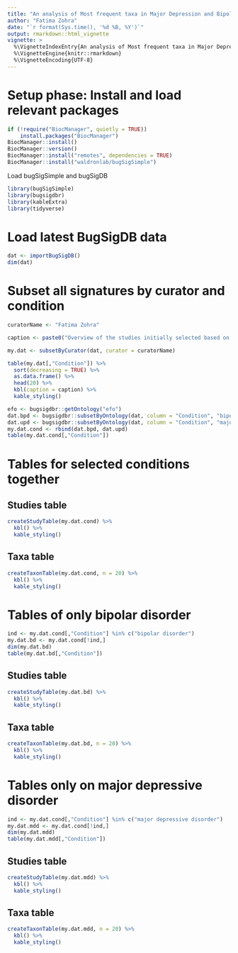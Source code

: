 ```yaml
---
title: "An analysis of Most frequent taxa in Major Depression and Bipolar Disorder"
author: "Fatima Zohra"
date: "`r format(Sys.time(), '%d %B, %Y')`"
output: rmarkdown::html_vignette
vignette: >
  %\VignetteIndexEntry{An analysis of Most frequent taxa in Major Depression and Bipolar Disorder}
  %\VignetteEngine{knitr::rmarkdown}
  %\VignetteEncoding{UTF-8}
---
```


# Setup phase: Install and load relevant packages

```r
if (!require("BiocManager", quietly = TRUE))
    install.packages("BiocManager")
BiocManager::install()
BiocManager::version()
BiocManager::install("remotes", dependencies = TRUE)
BiocManager::install("waldronlab/bugSigSimple")
```

Load bugSigSimple and bugSigDB

```r
library(bugSigSimple)
library(bugsigdbr)
library(kableExtra)
library(tidyverse)
```

# Load latest BugSigDB data

```r
dat <- importBugSigDB()
dim(dat)
```

# Subset all signatures by curator and condition

```r
curatorName <- "Fatima Zohra"

caption <- paste0("Overview of the studies initially selected based on curator name: ", curatorName, ". For convenience, only top 20 most frequently reported conditions are shown")
```

```r

my.dat <- subsetByCurator(dat, curator = curatorName)

table(my.dat[,"Condition"]) %>% 
  sort(decreasing = TRUE) %>% 
  as.data.frame() %>% 
  head(20) %>% 
  kbl(caption = caption) %>% 
  kable_styling()

```


```r
efo <- bugsigdbr::getOntology("efo")
dat.bpd <- bugsigdbr::subsetByOntology(dat, column = "Condition", "bipolar disorder", efo)
dat.upd <- bugsigdbr::subsetByOntology(dat, column = "Condition", "major depressive disorder", efo)
my.dat.cond <- rbind(dat.bpd, dat.upd)
table(my.dat.cond[,"Condition"])

```

# Tables for selected conditions together

## Studies table

```r

createStudyTable(my.dat.cond) %>% 
  kbl() %>% 
  kable_styling()

```

## Taxa table

```r
createTaxonTable(my.dat.cond, n = 20) %>% 
  kbl() %>% 
  kable_styling()
```


# Tables of only bipolar disorder

```r
ind <- my.dat.cond[,"Condition"] %in% c("bipolar disorder")
my.dat.bd <- my.dat.cond[!ind,]
dim(my.dat.bd)
table(my.dat.bd[,"Condition"])
```

## Studies table

```r

createStudyTable(my.dat.bd) %>% 
  kbl() %>% 
  kable_styling()

```

## Taxa table

```r
createTaxonTable(my.dat.bd, n = 20) %>% 
  kbl() %>% 
  kable_styling()
```

# Tables only on major depressive disorder

```r
ind <- my.dat.cond[,"Condition"] %in% c("major depressive disorder")
my.dat.mdd <- my.dat.cond[!ind,]
dim(my.dat.mdd)
table(my.dat.mdd[,"Condition"])
```

## Studies table

```r

createStudyTable(my.dat.mdd) %>% 
  kbl() %>% 
  kable_styling()

```

## Taxa table

```r
createTaxonTable(my.dat.mdd, n = 20) %>% 
  kbl() %>% 
  kable_styling()
```

